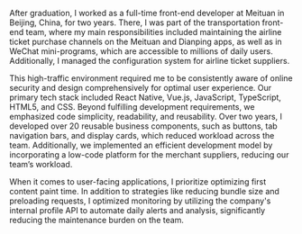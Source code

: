 After graduation, I worked as a full-time front-end developer at Meituan in Beijing, China, for two years. There, I was part of the transportation front-end team, where my main responsibilities included maintaining the airline ticket purchase channels on the Meituan and Dianping apps, as well as in WeChat mini-programs, which are accessible to millions of daily users. Additionally, I managed the configuration system for airline ticket suppliers.

This high-traffic environment required me to be consistently aware of online security and design comprehensively for optimal user experience. Our primary tech stack included React Native, Vue.js, JavaScript, TypeScript, HTML5, and CSS. Beyond fulfilling development requirements, we emphasized code simplicity, readability, and reusability. Over two years, I developed over 20 reusable business components, such as buttons, tab navigation bars, and display cards, which reduced workload across the team. Additionally, we implemented an efficient development model by incorporating a low-code platform for the merchant suppliers, reducing our team’s workload.

When it comes to user-facing applications, I prioritize optimizing first content paint time. In addition to strategies like reducing bundle size and preloading requests, I optimized monitoring by utilizing the company's internal profile API to automate daily alerts and analysis, significantly reducing the maintenance burden on the team.
